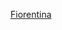{{football squad
| name        = 費倫天拿球員名單
| teamname    = 佛罗伦萨足球俱乐部
| title       = -{zh-hans:佛罗伦萨;zh-hk:費倫天拿;zh-tw:費倫提那;}-
| bgcolor=#4a3095|textcolor=white|bordercolor=#df3420
| list = <div>
{{football squad2 player|no=1|name={{le|皮耶特罗·泰拉恰诺|Pietro Terracciano|-{zh-hans:泰拉恰诺;zh-hk:泰拉施安奴;zh-tw:泰拉恰諾;}-}}}}
{{football squad2 player|no=2|name=[[盧卡斯·馬汀內茲|-{zh-hans:马汀内兹;zh-hk:馬天尼斯;zh-tw:馬汀內茲;}-]]}}
{{football squad2 player|no=3|name=[[克里斯蒂亞諾·比拉吉|-{zh-hans:比拉吉;zh-hk:比拉基;zh-tw:比拉吉;}-]]}}
{{football squad2 player|no=4|name={{le|尼古拉·米连科维奇|Nikola Milenković|-{zh-hans:米伦科维奇;zh-hk:米連高域;zh-tw:米连科维奇;}-}}}}
{{football squad2 player|no=5|name=[[賈科莫·博納文圖拉|-{zh-hans:博纳文图拉;zh-tw:博納文圖拉;zh-hk:邦拿雲度拉;}-]]}}
{{football squad2 player|no=7|name=[[荷西·卡利祖|-{zh-hans:卡列洪;zh-hk:卡利祖;zh-tw:卡列洪;}-]]}}
{{football squad2 player|no=8|name=[[里卡尔多·萨波纳拉|-{zh-hk:沙普拿拉;zh-cn:萨波纳拉;}-]]}}
{{football squad2 player|no=9|name=[[亞瑟·卡布拉爾|-{zh-hans:卡布拉尔;zh-hk:卡巴拉;zh-hant:卡布拉爾;}-]]}}
{{football squad2 player|no=10|name={{le|加埃塔诺·卡斯特罗维利|Gaetano Castrovilli|-{zh-hans:卡斯特罗维利;zh-hk:卡斯度維利;zh-tw:卡斯特羅維利;}-}}}}
<!--{{football squad2 player|no=11|name={{le|克里斯蒂安·庫阿梅|Christian Kouamé|-{zh-hans:库阿梅;zh-tw:庫阿梅;zh-hk:高亞美;}-}}}}-->
{{football squad2 player|no=11|name=[[納尼塔莫·伊科內|-{zh-hans:伊科内;zh-hk:伊干尼;zh-tw:伊科內;}-]]}}
{{football squad2 player|no=14|name={{le|尤塞夫·马勒|Youssef Maleh|马勒}}}}
<!--{{football squad2 player|no=15|name=[[埃里克·普尔加尔|-{zh-hans:普尔加尔;zh-hk:保加; zh-tw:普爾加爾;}-]]}}-->
{{football squad2 player|no=18|name=[[盧卡斯·托雷拉|-{zh-hans:托雷拉;zh-hk:托拉拿;zh-tw:托雷拉}-]]}}
{{football squad2 player|no=19|name=[[克日什托夫·皮亚特克|-{zh-hk:比亞迪克;zh-hans:皮亚特克;zh-tw:皮亞特克;}-]]}}
<!--{{football squad2 player|no=19|name={{le|托莫尔·蒙蒂尔|Tòfol Montiel|-{zh-hans:蒙蒂尔;zh-hk:蒙迪爾;zh-tw:蒙蒂爾;}-}}}}-->
{{football squad2 player|no=22|name=[[尼古拉斯·岡薩雷斯|-{zh-hans:冈萨雷斯;zh-hk:干沙利斯;zh-tw:岡薩雷斯;}-]]}}
{{football squad2 player|no=23|name={{le|洛伦佐·韦努蒂|Lorenzo Venuti|-{zh-hans:韦努蒂;zh-hk:雲路迪;zh-tw:韋努蒂;}-}}}}
<!--{{football squad2 player|no=24|name=[[马尔科·贝纳西|-{zh-hans:贝纳西;zh-hk:賓拿斯;zh-tw:貝納西;}-]]}}-->
{{football squad2 player|no=25|name={{le|安東尼奧·羅薩蒂|Antonio Rosati|-{zh-hans:罗萨蒂;zh-hk:羅沙迪;zh-tw:羅薩蒂;}-}}}}
<!--{{football squad2 player|no=25|name=[[費德里科·奇薩|-{zh-hans:基耶萨;zh-hk:基艾沙; zh-tw:奇薩;}-]]}}-->
{{football squad2 player|no=29|name=[[阿尔瓦罗·奥德里奥索拉|-{zh-hans:奥德里奥索拉;zh-hk:奧迪奧蘇拿;zh-tw:奧德里奧索拉;}-]]}}
<!--{{football squad2 player|no=31|name= !--{{le|米凱萊·切羅福利尼|Michele Cerofolini|切羅福利尼}}}}-->
<!--{{football squad2 player|no=32|name=[[雅各布·拉斯姆斯|-{zh-hans:拉斯姆斯;zh-hk:拉斯慕臣;zh-tw:拉斯姆斯;}-]]}}-->
<!--{{football squad2 player|no=32|name= !--{{le|克里斯蒂安·达尔·穆拉|Christian Dalle Mura|达尔·穆拉}}}}-->
{{football squad2 player|no=32|name=[[阿尔弗雷德·邓肯|邓肯]]}}
{{football squad2 player|no=33|name={{le|里卡尔多·索蒂尔|Riccardo Sottil|-{zh-hans:索蒂尔;zh-hk:蘇迪爾;zh-tw:索蒂爾;}-}}}}
{{football squad2 player|no=34|name={{le|索夫揚·阿姆拉巴特|Sofyan Amrabat|-{zh-hans:阿姆拉巴特;zh-hk:岩拉伯特;zh-tw:阿姆拉巴特;}-}}}}
{{football squad2 player|no=55|name=[[马蒂亚·纳斯塔西奇|-{zh-hans:纳斯塔西奇;zh-hk:拿斯達錫;zh-tw:納斯塔西奇;}-]]}}
{{football squad2 player|no=69|name=[[巴特羅密·德拉哥夫斯基|-{zh-hans:德拉戈夫斯基;zh-hk:達高禾斯基;zh-tw:德拉哥夫斯基;}-]]}}
{{football squad2 player|no=91|name=[[亞歷山大·科科林|-{zh-hans:科科林;zh-hk:高哥連;zh-tw:科科林;}-]]}}
{{football squad2 player|no=98|name={{le|伊戈爾·胡利奧|Igor Julio|-{zh-hans:伊戈尔;zh-hk:伊戈;zh-tw:伊戈爾;}-}}}}   
{{football squad2 player|no=-|name={{le|费德里克·布兰科里|Federico Brancolini|-{zh-hans:布兰科里;zh-hk:巴蘭高連尼;zh-tw:布蘭科里;}-}}}}    
<!--{{football squad2 player|no=-|name={{le|亞歷山德羅·洛維莎|Alessandro Lovisa|洛維莎}}}}-->
{{football squad manager|name={{le|溫琴佐·伊塔利亞諾|Vincenzo Italiano|伊塔利亞諾}}}}
</div>}}<noinclude>
{{Squad maintenance|update source=https://www.acffiorentina.com/it/squadre/prima-squadra-maschile/tutti}}
[[Category:意大利足球俱乐部名单模板|Fiorentina]]
</noinclude>